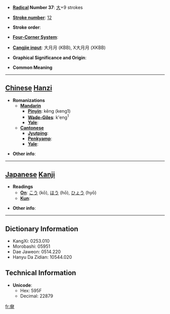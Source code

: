 * '''[[Wiktionary:Chinese radical index| Radical]] Number 37''': [[Wiktionary:Chinese radical index 大|大]]+9 strokes

* '''[[Wiktionary:Chinese total strokes index|Stroke number]]''': [[Wiktionary:Chinese total strokes index 12|12]]

* '''Stroke order''': 

* '''[[Wiktionary:Chinese four corner index|Four-Corner System]]''': 

* '''[[Wiktionary:Chinese Cangjie index|Cangjie input]]''': 大月月 (KBB), X大月月 (XKBB)

* '''Graphical Significance and Origin''': 

* '''Common Meaning'''

----

== [[Chinese]] [[Hanzi]] ==

* '''Romanizations'''
** '''[[Mandarin]]'''
*** '''[[Pinyin]]''': kēng (keng1)
*** '''[[Wade-Giles]]''': k'eng<sup>1</sup>
*** '''[[Yale]]''': 
** '''[[Cantonese]]'''
*** '''[[Jyutping]]''':
*** '''[[Penkyamp]]''': 
*** '''[[Yale]]''': 

* '''Other info''': 

----

== [[Japanese]] [[Kanji]] ==

* '''Readings'''
** '''[[On]]''': [[こう]] (kō), [[ほう]] (hō), [[ひょう]] (hyō)
** '''[[Kun]]''': 

* '''Other info''':  

----

== Dictionary Information ==

* KangXi: 0253.010
* Morobashi: 05951
* Dae Jaweon: 0514.220
* Hanyu Da Zidian: 10544.020

== Technical Information ==

* '''Unicode''':
** Hex: 595F
** Decimal: 22879

[[fr:奟]]